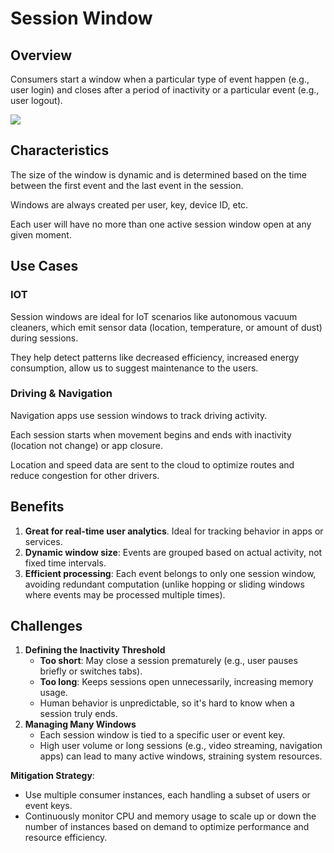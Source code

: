 # Session Window

## Overview

Consumers start a window when a particular type of event happen (e.g., user login) and closes after a period of inactivity or a particular event (e.g., user logout).

![](https://www.geeknarrator.com/static/images/stream-processing/session-windows.jpg)


## Characteristics

The size of the window is dynamic and is determined based on the time between the first event and the last event in the session.

Windows are always created per user, key, device ID, etc.

Each user will have no more than one active session window open at any given moment.


## Use Cases

### IOT

Session windows are ideal for IoT scenarios like autonomous vacuum cleaners, which emit sensor data (location, temperature, or amount of dust) during sessions.

They help detect patterns like decreased efficiency, increased energy consumption, allow us to suggest maintenance to the users.

### Driving & Navigation

Navigation apps use session windows to track driving activity. 

Each session starts when movement begins and ends with inactivity (location not change) or app closure.

Location and speed data are sent to the cloud to optimize routes and reduce congestion for other drivers.


## Benefits

1. **Great for real-time user analytics**. Ideal for tracking behavior in apps or services.
2. **Dynamic window size**: Events are grouped based on actual activity, not fixed time intervals.
3. **Efficient processing**: Each event belongs to only one session window, avoiding redundant computation (unlike hopping or sliding windows where events may be processed multiple times).


## Challenges

1. **Defining the Inactivity Threshold**
   - **Too short**: May close a session prematurely (e.g., user pauses briefly or switches tabs).
   - **Too long**: Keeps sessions open unnecessarily, increasing memory usage.
   - Human behavior is unpredictable, so it's hard to know when a session truly ends.
2. **Managing Many Windows**
   - Each session window is tied to a specific user or event key.
   - High user volume or long sessions (e.g., video streaming, navigation apps) can lead to many active windows, straining system resources.

**Mitigation Strategy**:
- Use multiple consumer instances, each handling a subset of users or event keys.
- Continuously monitor CPU and memory usage to scale up or down the number of instances based on demand to optimize performance and resource efficiency.
